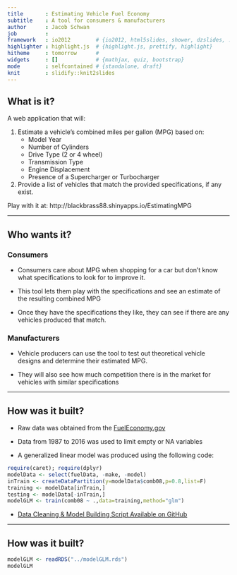 ```yaml
---
title       : Estimating Vehicle Fuel Economy
subtitle    : A tool for consumers & manufacturers 
author      : Jacob Schwan
job         : 
framework   : io2012        # {io2012, html5slides, shower, dzslides, ...}
highlighter : highlight.js  # {highlight.js, prettify, highlight}
hitheme     : tomorrow      # 
widgets     : []            # {mathjax, quiz, bootstrap}
mode        : selfcontained # {standalone, draft}
knit        : slidify::knit2slides
---
```


## What is it?

A web application that will:

1. Estimate a vehicle's combined miles per gallon (MPG) based on:
    * Model Year
    * Number of Cylinders
    * Drive Type (2 or 4 wheel)
    * Transmission Type
    * Engine Displacement
    * Presence of a Supercharger or Turbocharger

2. Provide a list of vehicles that match the provided specifications, if any 
exist.

Play with it at: http://blackbrass88.shinyapps.io/EstimatingMPG

---

## Who wants it?

### Consumers

* Consumers care about MPG when shopping for a car but don't know what 
specifications to look for to improve it.

* This tool lets them play with the specifications and see an estimate of the
resulting combined MPG

* Once they have the specifications they like, they can see if there are any
vehicles produced that match.

### Manufacturers

* Vehicle producers can use the tool to test out theoretical vehicle designs
and determine their estimated MPG.

* They will also see how much competition there is in the market for vehicles
with similar specifications

---

## How was it built?

* Raw data was obtained from the [FuelEconomy.gov](https://www.fueleconomy.gov/feg/ws/index.shtml)

* Data from 1987 to 2016 was used to limit empty or NA variables

* A generalized linear model was produced using the following code:
```r
require(caret); require(dplyr)
modelData <- select(fuelData, -make, -model)
inTrain <- createDataPartition(y=modelData$comb08,p=0.8,list=F)
training <- modelData[inTrain,]
testing <- modelData[-inTrain,]
modelGLM <- train(comb08 ~ .,data=training,method="glm")
```

* [Data Cleaning & Model Building Script Available on GitHub](
https://github.com/blackbrass88/DataProductsProject/blob/master/analysis.R)

---

## How was it built?

```r
modelGLM <- readRDS("../modelGLM.rds")
modelGLM
```

